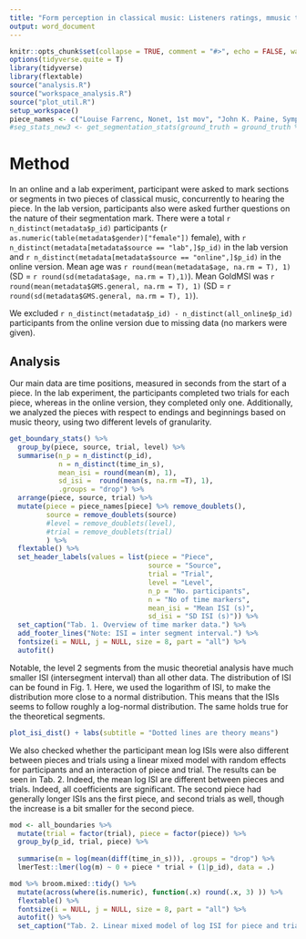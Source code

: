 ```yaml
---
title: "Form perception in classical music: Listeners ratings, mmusic theoretical predictions"
output: word_document
---
```


```r
knitr::opts_chunk$set(collapse = TRUE, comment = "#>", echo = FALSE, warnings = FALSE, message = FALSE)
options(tidyverse.quite = T)
library(tidyverse)
library(flextable)
source("analysis.R")
source("workspace_analysis.R")
source("plot_util.R")
setup_workspace()
piece_names <- c("Louise Farrenc, Nonet, 1st mov", "John K. Paine, Symphony No. 1, 1st mov")
#seg_stats_new3 <- get_segmentation_stats(ground_truth = ground_truth %>% filter(level < 3), band_widths = seq(0.5, 4, .25))

```

# Method
In an online and a lab experiment, participant were asked to mark sections or segments in two pieces of classical music, concurrently to hearing the piece. In the lab version, participants also were asked further questions on the nature of their segmentation mark. There were a total `r n_distinct(metadata$p_id)` participants (`r as.numeric(table(metadata$gender)["female"])` female), with `r n_distinct(metadata[metadata$source == "lab",]$p_id)` in the lab version and `r n_distinct(metadata[metadata$source == "online",]$p_id)` in the online version. Mean age was `r round(mean(metadata$age, na.rm = T), 1)` (SD = `r round(sd(metadata$age, na.rm = T),1)`). Mean GoldMSI was `r round(mean(metadata$GMS.general, na.rm = T), 1)` (SD = `r round(sd(metadata$GMS.general, na.rm = T), 1)`).

We excluded  `r n_distinct(metadata$p_id) - n_distinct(all_online$p_id)`  participants from the online version due to missing data (no markers were given).


## Analysis
Our main data are time positions, measured in seconds from the start of a piece. In the lab experiment, the participants completed two trials for each piece, whereas in the online version, they completed only one. Additionally, we analyzed the pieces with respect to endings and beginnings based on music theory, using two different levels of granularity.

```r
get_boundary_stats() %>% 
  group_by(piece, source, trial, level) %>% 
  summarise(n_p = n_distinct(p_id), 
            n = n_distinct(time_in_s),
            mean_isi = round(mean(m), 1),
            sd_isi =  round(mean(s, na.rm =T), 1),
            .groups = "drop") %>% 
  arrange(piece, source, trial) %>%
  mutate(piece = piece_names[piece] %>% remove_doublets(), 
         source = remove_doublets(source) 
         #level = remove_doublets(level),
         #trial = remove_doublets(trial)
         ) %>% 
  flextable() %>% 
  set_header_labels(values = list(piece = "Piece", 
                                  source = "Source", 
                                  trial = "Trial", 
                                  level = "Level", 
                                  n_p = "No. participants", 
                                  n = "No of time markers",
                                  mean_isi = "Mean ISI (s)",
                                  sd_isi = "SD ISI (s)")) %>% 
  set_caption("Tab. 1. Overview of time marker data.") %>% 
  add_footer_lines("Note: ISI = inter segment interval.") %>% 
  fontsize(i = NULL, j = NULL, size = 8, part = "all") %>% 
  autofit()
```

Notable, the level 2 segments from the music theoretial analysis have much smaller ISI (intersegment interval) than all other data. The distribution of ISI can be found in Fig. 1. Here, we used the logarithm of ISI, to make the distribution more close to a normal distribution. This means that the ISIs seems to follow roughly a log-normal distribution. The same holds true for the theoretical segments.


```r
plot_isi_dist() + labs(subtitle = "Dotted lines are theory means")

```


We also checked whether the participant mean log ISIs were also different between pieces and trials using a linear mixed model with random effects for participants and an interaction of piece and trial. The results can be seen in Tab. 2. Indeed, the mean log ISI are different between pieces and trials. Indeed, all coefficients are significant. The second piece had generally longer ISIs ans the first piece, and second trials as well, though the increase is a bit smaller for the second piece. 

```r
mod <- all_boundaries %>% 
  mutate(trial = factor(trial), piece = factor(piece)) %>% 
  group_by(p_id, trial, piece) %>% 
  
  summarise(m = log(mean(diff(time_in_s))), .groups = "drop") %>% 
  lmerTest::lmer(log(m) ~ 0 + piece * trial + (1|p_id), data = .) 

mod %>% broom.mixed::tidy() %>% 
  mutate(across(where(is.numeric), function(.x) round(.x, 3) )) %>%
  flextable() %>% 
  fontsize(i = NULL, j = NULL, size = 8, part = "all") %>% 
  autofit() %>% 
  set_caption("Tab. 2. Linear mixed model of log ISI for piece and trial")
```
